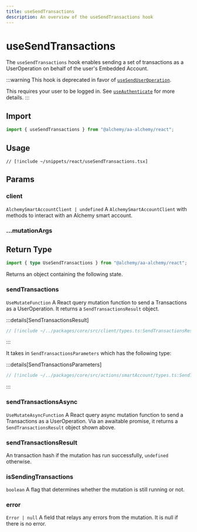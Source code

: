 ```yaml
---
title: useSendTransactions
description: An overview of the useSendTransactions hook
---
```


# useSendTransactions

The `useSendTransactions` hook enables sending a set of transactions as a UserOperation on behalf of the user's Embedded Account.

:::warning
This hook is deprecated in favor of [`useSendUserOperation`](/react/useSendUserOperation).

This requires your user to be logged in. See [`useAuthenticate`](/react/useAuthenticate) for more details.
:::

## Import

```ts
import { useSendTransactions } from "@alchemy/aa-alchemy/react";
```

## Usage

```tsx [useSendTransactions.tsx]
// [!include ~/snippets/react/useSendTransactions.tsx]
```

## Params

### client

`AlchemySmartAccountClient | undefined`
A `AlchemySmartAccountClient` with methods to interact with an Alchemy smart account.

### ...mutationArgs


<BaseHookMutationArgs />

## Return Type

```ts
import { type UseSendTransactions } from "@alchemy/aa-alchemy/react";
```

Returns an object containing the following state.

### sendTransactions

`UseMutateFunction`
A React query mutation function to send a Transactions as a UserOperation. It returns a `SendTransactionsResult` object.

:::details[SendTransactionsResult]

```ts [types.ts]
// [!include ~/../packages/core/src/client/types.ts:SendTransactionsResult]
```

:::

It takes in `SendTransactionsParameters` which has the following type:

:::details[SendTransactionsParameters]

```ts [types.ts]
// [!include ~/../packages/core/src/actions/smartAccount/types.ts:SendTransactionsParameters]
```

:::

### sendTransactionsAsync

`UseMutateAsyncFunction`
A React query async mutation function to send a Transactions as a UserOperation. Via an awaitable promise, it returns a `SendTransactionsResult` object shown above.

### sendTransactionsResult

An transaction hash if the mutation has run successfully, `undefined` otherwise.

### isSendingTransactions

`boolean`
A flag that determines whether the mutation is still running or not.

### error

`Error | null`
A field that relays any errors from the mutation. It is null if there is no error.
